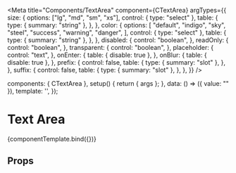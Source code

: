 
<Meta
  title="Components/TextArea"
  component={CTextArea}
  argTypes={{
    size: {
      options: ["lg", "md", "sm", "xs"],
      control: { type: "select" },
      table: {
        type: { summary: "string" },
      },
    },
    color: {
      options: [
        "default",
        "indigo",
        "sky",
        "steel",
        "success",
        "warning",
        "danger",
      ],
      control: { type: "select" },
      table: {
        type: { summary: "string" },
      },
    },
    disabled: {
      control: "boolean",
    },
    readOnly: {
      control: "boolean",
    },
    transparent: {
      control: "boolean",
    },
    placeholder: {
      control: "text",
    },
    onEnter: {
      table: { disable: true },
    },
    onBlur: {
      table: { disable: true },
    },
    prefix: {
      control: false,
      table: {
        type: { summary: "slot" },
      },
    },
    suffix: {
      control: false,
      table: {
        type: { summary: "slot" },
      },
    },
  }}
/>

<!--- Component template -->

  components: { CTextArea },
  setup() {
    return { args };
  },
  data: () => ({ value: "" }),
  template: '<CTextArea v-bind="args" id="text-area" v-model="value"/>',
});

<!--- Component documentation -->

# Text Area

<Canvas withSource="open">
  <Story
    name="Overview"
    args={{
      size: "md",
      color: "default",
      disabled: false,
      readOnly: false,
      transparent: false,
      placeholder: "",
      onEnter: undefined,
      onBlur: undefined,
    }}
  >
    {componentTemplate.bind({})}
  </Story>
</Canvas>

## Props

<ArgsTable story="Overview" />
